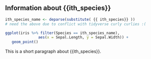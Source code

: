
## Information about {{ith_species}}

```r
ith_species_name <- deparse(substitute( {{ ith_species}} )) 
# need the above due to conflict with tidyverse curly curlies :(

ggplot(iris %>% filter(Species == ith_species_name), 
               aes(x = Sepal.Length, y = Sepal.Width)) +
   geom_point()
```

This is a short paragraph about {{ith_species}}.
